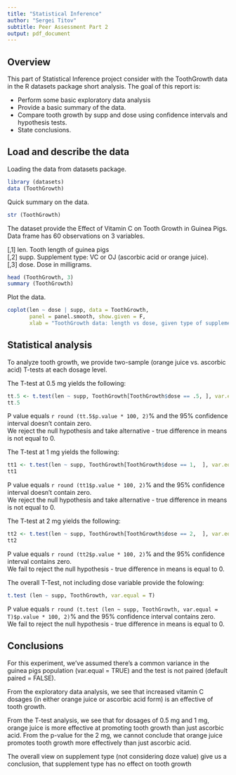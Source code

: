 ```yaml
---
title: "Statistical Inference"
author: "Sergei Titov"
subtitle: Peer Assessment Part 2
output: pdf_document
---
```


## Overview
This part of Statistical Inference project consider with the ToothGrowth data in the R datasets package short analysis. The goal of this report is:

- Perform some basic exploratory data analysis 
- Provide a basic summary of the data.
- Compare tooth growth by supp and dose using confidence intervals and hypothesis tests. 
- State conclusions. 

## Load and describe the data
Loading the data from datasets package.
```r
library (datasets)
data (ToothGrowth)
```

Quick summary on the data.
```r
str (ToothGrowth)
```
The dataset provide the Effect of Vitamin C on Tooth Growth in Guinea Pigs. Data frame has 60 observations on 3 variables.  

[,1]	 len.  Tooth length of guinea pigs  
[,2]	 supp. Supplement type: VC or OJ (ascorbic acid or orange juice).  
[,3]	 dose. Dose in milligrams.  

```r
head (ToothGrowth, 3)
summary (ToothGrowth)
```

Plot the data.
```r
coplot(len ~ dose | supp, data = ToothGrowth, 
       panel = panel.smooth, show.given = F,
       xlab = "ToothGrowth data: length vs dose, given type of supplement")
```

## Statistical analysis

To analyze tooth growth, we provide two-sample (orange juice vs. ascorbic acid) T-tests at each dosage level.

The T-test at 0.5 mg yields the following:
```r
tt.5 <- t.test(len ~ supp, ToothGrowth[ToothGrowth$dose == .5, ], var.equal = T)
tt.5
```

P value equals `r round (tt.5$p.value * 100, 2)`% and the 95% confidence interval doesn't contain zero.  
We reject the null hypothesis and take alternative - true difference in means is not equal to 0.

The T-test at 1 mg yields the following:

```r
tt1 <- t.test(len ~ supp, ToothGrowth[ToothGrowth$dose == 1,  ], var.equal = T)
tt1
```

P value equals `r round (tt1$p.value * 100, 2)`% and the 95% confidence interval doesn't contain zero.  
We reject the null hypothesis and take alternative - true difference in means is not equal to 0.

The T-test at 2 mg yields the following:

```r
tt2 <- t.test(len ~ supp, ToothGrowth[ToothGrowth$dose == 2,  ], var.equal = T)
tt2
```

P value equals `r round (tt2$p.value * 100, 2)`% and the 95% confidence interval contains zero.  
We fail to reject the null hypothesis - true difference in means is equal to 0.

The overall T-Test, not including dose variable provide the folowing:
```r
t.test (len ~ supp, ToothGrowth, var.equal = T)
```

P value equals `r round (t.test (len ~ supp, ToothGrowth, var.equal = T)$p.value * 100, 2)`% and the 95% confidence interval contains zero.  
We fail to reject the null hypothesis - true difference in means is equal to 0.

## Conclusions
For this experiment, we've assumed there's a common variance in the guinea pigs population (var.equal = TRUE) and the test is not paired (default paired = FALSE).

From the exploratory data analysis, we see that increased vitamin C dosages (in either orange juice or ascorbic acid form) is an effective of tooth growth.

From the T-test analysis, we see that for dosages of 0.5 mg and 1 mg, orange juice is more effective at promoting tooth growth than just ascorbic acid. From the p-value for the 2 mg, we cannot conclude that orange juice promotes tooth growth more effectively than just ascorbic acid.

The overall view on supplement type (not considering doze value) give us a conclusion, that supplement type has no effect on tooth growth




